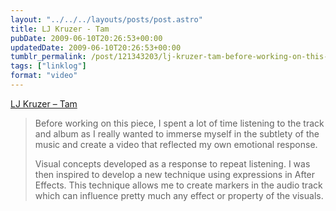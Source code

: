```yaml
---
layout: "../../../layouts/posts/post.astro"
title: LJ Kruzer - Tam
pubDate: 2009-06-10T20:26:53+00:00
updatedDate: 2009-06-10T20:26:53+00:00
tumblr_permalink: /post/121343203/lj-kruzer-tam-before-working-on-this-piece-i
tags: ["linklog"]
format: "video"
---
```



<Vimeo id="https://vimeo.com/4962561" />

[LJ Kruzer &#8211; Tam][1]

> Before working on this piece, I spent a lot of time listening to the track and album as I really wanted to immerse myself in the subtlety of the music and create a video that reflected my own emotional response.
>
> Visual concepts developed as a response to repeat listening. I was then inspired to develop a new technique using expressions in After Effects. This technique allows me to create markers in the audio track which can influence pretty much any effect or property of the visuals.

[1]: http://vimeo.com/4962561
